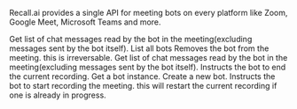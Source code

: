 Recall.ai provides a single API for meeting bots on every platform like Zoom, Google Meet, Microsoft Teams and more.

<Accordion title="Delete bot">
Get list of chat messages read by the bot in the meeting(excluding messages sent by the bot itself).
</Accordion>

<Accordion title="List bots">
List all bots
</Accordion>

<Accordion title="Remove bot from call">
Removes the bot from the meeting. this is irreversable.
</Accordion>

<Accordion title="List chat messages">
Get list of chat messages read by the bot in the meeting(excluding messages sent by the bot itself).
</Accordion>

<Accordion title="Stop recording">
Instructs the bot to end the current recording.
</Accordion>

<Accordion title="Retrieve bot">
Get a bot instance.
</Accordion>

<Accordion title="Create bot">
Create a new bot.
</Accordion>

<Accordion title="Start recording">
Instructs the bot to start recording the meeting. this will restart the current recording if one is already in progress.
</Accordion>

